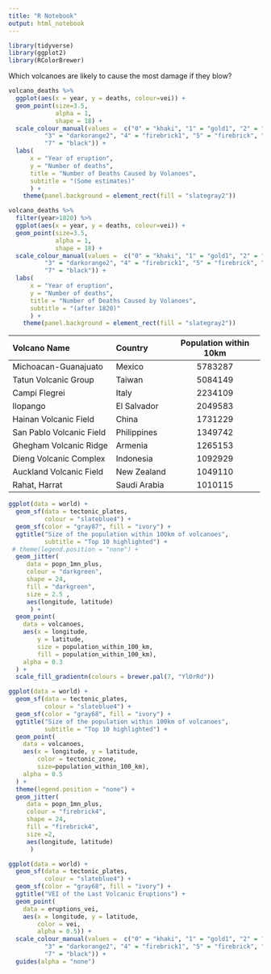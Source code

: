 ```yaml
---
title: "R Notebook"
output: html_notebook
---
```


```r
library(tidyverse)
library(ggplot2)
library(RColorBrewer)
```

Which volcanoes are likely to cause the most damage if they blow?

```r
volcano_deaths %>% 
  ggplot(aes(x = year, y = deaths, colour=vei)) +
  geom_point(size=3.5, 
             alpha = 1, 
             shape = 18) +   
  scale_colour_manual(values =  c("0" = "khaki", "1" = "gold1", "2" = "darkgoldenrod2",
          "3" = "darkorange2", "4" = "firebrick1", "5" = "firebrick", "6" = "firebrick4",
          "7" = "black")) +
  labs(
      x = "Year of eruption",
      y = "Number of deaths",
      title = "Number of Deaths Caused by Volanoes",
      subtitle = "(Some estimates)"
      ) +
    theme(panel.background = element_rect(fill = "slategray2"))
```

```r
volcano_deaths %>% 
  filter(year>1820) %>% 
  ggplot(aes(x = year, y = deaths, colour=vei)) +
  geom_point(size=3.5, 
             alpha = 1, 
             shape = 18) +   
  scale_colour_manual(values =  c("0" = "khaki", "1" = "gold1", "2" = "darkgoldenrod2",
          "3" = "darkorange2", "4" = "firebrick1", "5" = "firebrick", "6" = "firebrick4",
          "7" = "black")) +
  labs(
      x = "Year of eruption",
      y = "Number of deaths",
      title = "Number of Deaths Caused by Volanoes",
      subtitle = "(after 1820)"
      ) +
    theme(panel.background = element_rect(fill = "slategray2"))
```

+--------------------------+--------------+-----------------------------+
| Volcano Name             | Country      | Population within 10km      |
+:=========================+:=============+:===========================:+
| Michoacan-Guanajuato     | Mexico       | 5783287                     |
+--------------------------+--------------+-----------------------------+
| Tatun Volcanic Group     | Taiwan       | 5084149                     |
+--------------------------+--------------+-----------------------------+
| Campi Flegrei            | Italy        | 2234109                     |
+--------------------------+--------------+-----------------------------+
| Ilopango                 | El Salvador  | 2049583                     |
+--------------------------+--------------+-----------------------------+
| Hainan Volcanic Field    | China        | 1731229                     |
+--------------------------+--------------+-----------------------------+
| San Pablo Volcanic Field | Philippines  | 1349742                     |
+--------------------------+--------------+-----------------------------+
| Ghegham Volcanic Ridge   | Armenia      | 1265153                     |
+--------------------------+--------------+-----------------------------+
| Dieng Volcanic Complex   | Indonesia    | 1092929                     |
+--------------------------+--------------+-----------------------------+
| Auckland Volcanic Field  | New Zealand  | 1049110                     |
+--------------------------+--------------+-----------------------------+
| Rahat, Harrat            | Saudi Arabia | 1010115                     |
+--------------------------+--------------+-----------------------------+

```r
ggplot(data = world) +
  geom_sf(data = tectonic_plates,
          colour = "slateblue4") +
  geom_sf(color = "gray87", fill = "ivory") +
  ggtitle("Size of the population within 100km of volcanoes",
          subtitle = "Top 10 highlighted") +
 # theme(legend.position = "none") +
  geom_jitter(
     data = popn_1mn_plus,
     colour = "darkgreen",
     shape = 24,
     fill = "darkgreen",
     size = 2.5 , 
     aes(longitude, latitude)
      ) +
  geom_point(
    data = volcanoes,
    aes(x = longitude, 
        y = latitude, 
        size = population_within_100_km,
        fill = population_within_100_km),
    alpha = 0.3
  ) +
  scale_fill_gradientn(colours = brewer.pal(7, "YlOrRd")) 

```

```r
ggplot(data = world) +
  geom_sf(data = tectonic_plates,
          colour = "slateblue4") +
  geom_sf(color = "gray68", fill = "ivory") +
  ggtitle("Size of the population within 100km of volcanoes",
          subtitle = "Top 10 highlighted") +
  geom_point(
    data = volcanoes,
    aes(x = longitude, y = latitude, 
        color = tectonic_zone,
        size=population_within_100_km),
    alpha = 0.5
  ) +
  theme(legend.position = "none") +
  geom_jitter(
     data = popn_1mn_plus,
     colour = "firebrick4",
     shape = 24,
     fill = "firebrick4",
     size =2, 
     aes(longitude, latitude)
      ) 
```



```r
ggplot(data = world) +
  geom_sf(data = tectonic_plates,
          colour = "slateblue4") +
  geom_sf(color = "gray68", fill = "ivory") +
  ggtitle("VEI of the Last Volcanic Eruptions") +
  geom_point(
    data = eruptions_vei,
    aes(x = longitude, y = latitude, 
        color = vei,
        alpha = 0.5)) +
  scale_colour_manual(values =  c("0" = "khaki", "1" = "gold1", "2" = "darkgoldenrod2",
          "3" = "darkorange2", "4" = "firebrick1", "5" = "firebrick", "6" = "firebrick4",
          "7" = "black")) +
  guides(alpha = "none")
```



